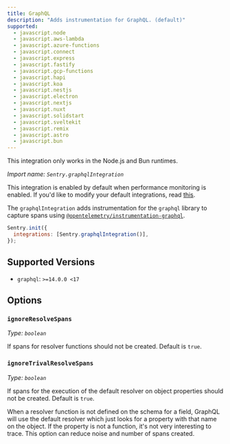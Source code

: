 ```yaml
---
title: GraphQL
description: "Adds instrumentation for GraphQL. (default)"
supported:
  - javascript.node
  - javascript.aws-lambda
  - javascript.azure-functions
  - javascript.connect
  - javascript.express
  - javascript.fastify
  - javascript.gcp-functions
  - javascript.hapi
  - javascript.koa
  - javascript.nestjs
  - javascript.electron
  - javascript.nextjs
  - javascript.nuxt
  - javascript.solidstart
  - javascript.sveltekit
  - javascript.remix
  - javascript.astro
  - javascript.bun
---
```


<Alert level="info">

This integration only works in the Node.js and Bun runtimes.

</Alert>

_Import name: `Sentry.graphqlIntegration`_

This integration is enabled by default when performance monitoring is enabled. If you'd like to modify your default integrations, read [this](./../#modifying-default-integrations).

The `graphqlIntegration` adds instrumentation for the `graphql` library to capture spans using [`@opentelemetry/instrumentation-graphql`](https://www.npmjs.com/package/@opentelemetry/instrumentation-graphql).

```JavaScript
Sentry.init({
  integrations: [Sentry.graphqlIntegration()],
});
```

## Supported Versions

- `graphql`: `>=14.0.0 <17`

## Options

### `ignoreResolveSpans`

_Type: `boolean`_

If spans for resolver functions should not be created. Default is `true`.

### `ignoreTrivalResolveSpans`

_Type: `boolean`_

If spans for the execution of the default resolver on object properties should not be created. Default is `true`.

When a resolver function is not defined on the schema for a field, GraphQL will use the default resolver which just looks for a property with that name on the object. If the property is not a function, it's not very interesting to trace. This option can reduce noise and number of spans created.
